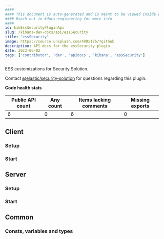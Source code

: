 ```yaml
---
####
#### This document is auto-generated and is meant to be viewed inside our experimental, new docs system.
#### Reach out in #docs-engineering for more info.
####
id: kibEssSecurityPluginApi
slug: /kibana-dev-docs/api/essSecurity
title: "essSecurity"
image: https://source.unsplash.com/400x175/?github
description: API docs for the essSecurity plugin
date: 2023-06-02
tags: ['contributor', 'dev', 'apidocs', 'kibana', 'essSecurity']
---
```


ESS customizations for Security Solution.

Contact [@elastic/security-solution](https://github.com/orgs/elastic/teams/security-solution) for questions regarding this plugin.

**Code health stats**

| Public API count  | Any count | Items lacking comments | Missing exports |
|-------------------|-----------|------------------------|-----------------|
| 6 | 0 | 6 | 0 |

## Client

### Setup
<DocDefinitionList data={[essSecurityObj.client.setup]}/>

### Start
<DocDefinitionList data={[essSecurityObj.client.start]}/>

## Server

### Setup
<DocDefinitionList data={[essSecurityObj.server.setup]}/>

### Start
<DocDefinitionList data={[essSecurityObj.server.start]}/>

## Common

### Consts, variables and types
<DocDefinitionList data={essSecurityObj.common.misc}/>

